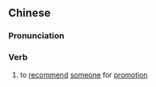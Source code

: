 {{also|保荐}}
==Chinese==
{{zh-forms|s=保荐}}

===Pronunciation===
{{zh-pron
|m=bǎojiàn
|c=bou2 zin3
|cat=v
}}

===Verb===
{{zh-verb}}

# {{lb|zh|literary}} to [[recommend]] [[someone]] for [[promotion]]